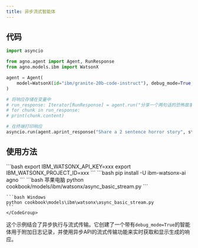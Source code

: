 ```yaml
---
title: 异步流式智能体
---
```

## 代码

```python cookbook/models/ibm/watsonx/async_basic_stream.py
import asyncio

from agno.agent import Agent, RunResponse
from agno.models.ibm import WatsonX

agent = Agent(
    model=WatsonX(id="ibm/granite-20b-code-instruct"), debug_mode=True, markdown=True
)

# 将响应存储在变量中
# run_response: Iterator[RunResponse] = agent.run("分享一个两句话的恐怖故事", stream=True)
# for chunk in run_response:
# print(chunk.content)

# 在终端打印响应
asyncio.run(agent.aprint_response("Share a 2 sentence horror story", stream=True))
```

## 使用方法

<Steps>
  <Snippet file="create-venv-step.mdx" />

  <Step title="设置您的 API 密钥">
    ```bash
    export IBM_WATSONX_API_KEY=xxx
    export IBM_WATSONX_PROJECT_ID=xxx
    ```
  </Step>

  <Step title="安装库">
    ```bash
    pip install -U ibm-watsonx-ai agno
    ```
  </Step>

  <Step title="运行智能体">
    <CodeGroup>
    ```bash 苹果电脑
    python cookbook/models/ibm/watsonx/async_basic_stream.py
    ```

    ```bash Windows
    python cookbook\models\ibm\watsonx\async_basic_stream.py
    ```
    </CodeGroup>
  </Step>
</Steps>

这个示例结合了异步执行与流式传输。它创建了一个带有`debug_mode=True`的智能体用于附加日志记录，并使用异步API的流式传输功能来实时获取和显示生成的响应。